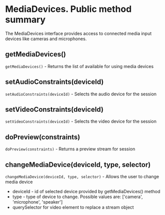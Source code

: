 
<Meta title="Tutorials/API/MediaDevices" />

<style>
  {`
    .note {
        border-left: 4px solid rgb(211, 61, 61);
        background-color: rgb(245, 247, 249);
        border-radius: 4px;
        padding: 4px 16px;
    }

    .info {
        border-left: 4px solid rgb(52, 109, 219);
        background-color: rgb(245, 247, 249);
        border-radius: 4px;
        padding: 4px 16px;
    }
  `}
</style>


# MediaDevices. Public method summary

The MediaDevices interface provides access to connected media input devices like cameras and microphones.

## getMediaDevices()
`getMediaDevices()` - Returns the list of available for using media devices

## setAudioConstraints(deviceId)
`setAudioConstraints(deviceId)` - Selects the audio device for the session

## setVideoConstraints(deviceId)
`setVideoConstraints(deviceId)` - Selects the video device for the session

## doPreview(constraints)
`doPreview(constraints)` - Returns a preview stream for session

## changeMediaDevice(deviceId, type, selector)
`changeMediaDevice(deviceId, type, selector)` - Allows the user to change media device

* deviceId - id of selected device provided by getMediaDevices() method
* type - type of device to change. Possible values are: ['camera', 'microphone', 'speaker']
* querySelector for video element to replace a stream object